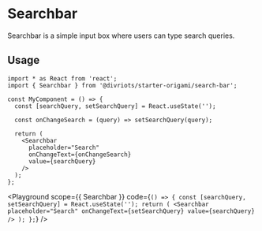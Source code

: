 

# Searchbar

Searchbar is a simple input box where users can type search queries.

## Usage

```tsx
import * as React from 'react';
import { Searchbar } from '@divriots/starter-origami/search-bar';

const MyComponent = () => {
  const [searchQuery, setSearchQuery] = React.useState('');

  const onChangeSearch = (query) => setSearchQuery(query);

  return (
    <Searchbar
      placeholder="Search"
      onChangeText={onChangeSearch}
      value={searchQuery}
    />
  );
};
```

<Playground
  scope={{ Searchbar }}
  code={`
() => {
  const [searchQuery, setSearchQuery] = React.useState('');
  return (
    <Searchbar
      placeholder="Search"
      onChangeText={setSearchQuery}
      value={searchQuery}
    />
  );
};
`}
/>
